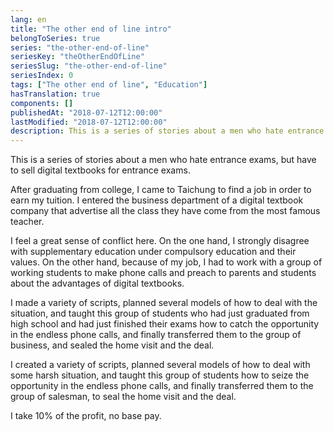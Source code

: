 ```yaml
---
lang: en
title: "The other end of line intro"
belongToSeries: true
series: "the-other-end-of-line"
seriesKey: "theOtherEndOfLine"
seriesSlug: "the-other-end-of-line"
seriesIndex: 0
tags: ["The other end of line", "Education"]
hasTranslation: true
components: []
publishedAt: "2018-07-12T12:00:00"
lastModified: "2018-07-12T12:00:00"
description: This is a series of stories about a men who hate entrance exams, but have to sell digital textbooks for college entrance exams.
---
```


This is a series of stories about a men who hate entrance exams, but have to sell digital textbooks for entrance exams.

After graduating from college, I came to Taichung to find a job in order to earn my tuition. I entered the business department of a digital textbook company that advertise all the class they have come from the most famous teacher.

I feel a great sense of conflict here. On the one hand, I strongly disagree with supplementary education under compulsory education and their values. On the other hand, because of my job, I had to work with a group of working students to make phone calls and preach to parents and students about the advantages of digital textbooks.

I made a variety of scripts, planned several models of how to deal with the situation, and taught this group of students who had just graduated from high school and had just finished their exams how to catch the opportunity in the endless phone calls, and finally transferred them to the group of business, and sealed the home visit and the deal.

I created a variety of scripts, planned several models of how to deal with some harsh situation, and taught this group of students how to seize the opportunity in the endless phone calls, and finally transferred them to the group of salesman, to seal the home visit and the deal.

I take 10% of the profit, no base pay.